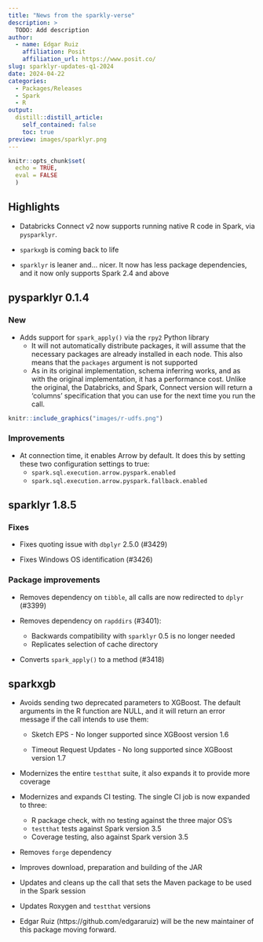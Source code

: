 ```yaml
---
title: "News from the sparkly-verse"
description: >
  TODO: Add description
author:
  - name: Edgar Ruiz
    affiliation: Posit
    affiliation_url: https://www.posit.co/
slug: sparklyr-updates-q1-2024
date: 2024-04-22
categories:
  - Packages/Releases  
  - Spark
  - R
output:
  distill::distill_article:
    self_contained: false
    toc: true
preview: images/sparklyr.png
---
```


```r
knitr::opts_chunk$set(
  echo = TRUE,
  eval = FALSE
  )
```

## Highlights

* Databricks Connect v2 now supports running native R code in Spark, via
`pysparklyr`. 

* `sparkxgb` is coming back to life

* `sparklyr` is leaner and... nicer. It now has less package dependencies, 
and it now only supports Spark 2.4 and above

## pysparklyr 0.1.4

### New

* Adds support for `spark_apply()` via the `rpy2` Python library
  * It will not automatically distribute packages, it will assume that the
  necessary packages are already installed in each node. This also means that
  the `packages` argument is not supported
  * As in its original implementation, schema inferring works, and as with the
  original implementation, it has a performance cost. Unlike the original, the 
  Databricks, and Spark, Connect version will return a 'columns' specification
  that you can use for the next time you run the call.
  
  
```r
knitr::include_graphics("images/r-udfs.png")
```
  
### Improvements

* At connection time, it enables Arrow by default. It does this by setting
these two configuration settings to true: 
  * `spark.sql.execution.arrow.pyspark.enabled`
  * `spark.sql.execution.arrow.pyspark.fallback.enabled`


## sparklyr 1.8.5

### Fixes

- Fixes quoting issue with `dbplyr` 2.5.0 (#3429)

- Fixes Windows OS identification (#3426)

### Package improvements

- Removes dependency on `tibble`, all calls are now redirected to `dplyr` (#3399)

- Removes dependency on `rapddirs` (#3401): 
  - Backwards compatibility with `sparklyr` 0.5 is no longer needed
  - Replicates selection of cache directory 

- Converts `spark_apply()` to a method (#3418)

## sparkxgb 

- Avoids sending two deprecated parameters to XGBoost. The default arguments in
the R function are NULL, and it will return an error message if the call intends
to use them:

  - Sketch EPS - No longer supported since XGBoost version 1.6
  
  - Timeout Request Updates - No long supported since XGBoost version 1.7

- Modernizes the entire `testthat` suite, it also expands it to provide more
coverage


- Modernizes and expands CI testing. The single CI job is now expanded to three:

  - R package check, with no testing against the three major OS's
  - `testthat` tests against Spark version 3.5 
  - Coverage testing, also against Spark version 3.5
  
- Removes `forge` dependency 

- Improves download, preparation and building of the JAR

- Updates and cleans up the call that sets the Maven package to be used in the
Spark session

- Updates Roxygen and `testthat` versions

- Edgar Ruiz (https://github.com/edgararuiz) will be the new maintainer of this
  package moving forward.


